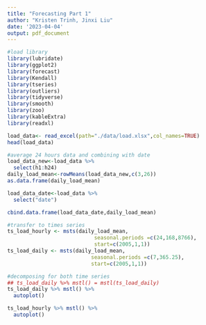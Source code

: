 ```yaml
---
title: "Forecasting Part 1"
author: "Kristen Trinh, Jinxi Liu"
date: '2023-04-04'
output: pdf_document
---
```


```r
#load library
library(lubridate)
library(ggplot2)
library(forecast)  
library(Kendall)
library(tseries)
library(outliers)
library(tidyverse)
library(smooth)
library(zoo)
library(kableExtra)
library(readxl)
```

```r
load_data<- read_excel(path="./data/load.xlsx",col_names=TRUE)
head(load_data)
```

```r
#average 24 hours data and combining with date
load_data_new<-load_data %>%
  select(h1:h24)
daily_load_mean<-rowMeans(load_data_new,c(3,26))
as.data.frame(daily_load_mean)

load_data_date<-load_data %>%
  select("date")

cbind.data.frame(load_data_date,daily_load_mean)
```

```r
#transfer to times series
ts_load_hourly <- msts(daily_load_mean, 
                            seasonal.periods =c(24,168,8766),
                            start=c(2005,1,1))
ts_load_daily <- msts(daily_load_mean, 
                           seasonal.periods =c(7,365.25),
                           start=c(2005,1,1))
```

```r
#decomposing for both time series
## ts_load_daily %>% mstl() = mstl(ts_load_daily)
ts_load_daily %>% mstl() %>%
  autoplot()

ts_load_hourly %>% mstl() %>%
  autoplot()
```

```r

```

